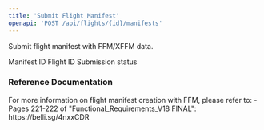 ```yaml
---
title: 'Submit Flight Manifest'
openapi: 'POST /api/flights/{id}/manifests'
---
```


Submit flight manifest with FFM/XFFM data.



<ParamField status="201" type="FlightManifestResponse">
  <ParamField name="manifestId" type="string">
    Manifest ID
  </ParamField>
  <ParamField name="flightId" type="string">
    Flight ID
  </ParamField>
  <ParamField name="status" type="string">
    Submission status
  </ParamField>
</ParamField>

### Reference Documentation

<Info>
For more information on flight manifest creation with FFM, please refer to:
- Pages 221-222 of "Functional_Requirements_V18 FINAL": https://belli.sg/4nxxCDR
</Info>